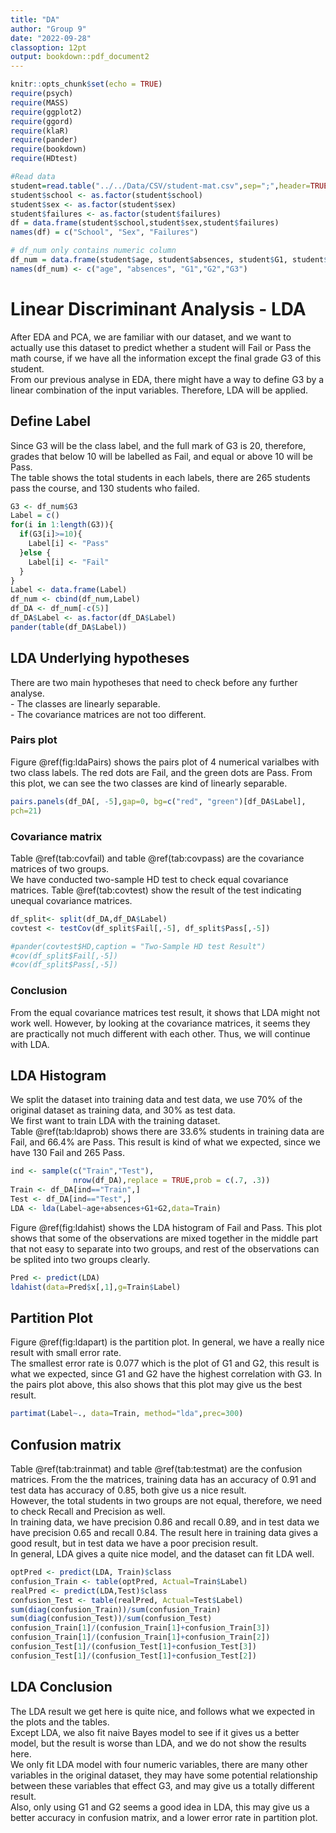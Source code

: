 ```yaml
---
title: "DA"
author: "Group 9"
date: "2022-09-28"
classoption: 12pt
output: bookdown::pdf_document2
---
```


```r
knitr::opts_chunk$set(echo = TRUE)
require(psych)
require(MASS)
require(ggplot2)
require(ggord)
require(klaR)
require(pander)
require(bookdown)
require(HDtest)
```

```r
#Read data
student=read.table("../../Data/CSV/student-mat.csv",sep=";",header=TRUE)
student$school <- as.factor(student$school)
student$sex <- as.factor(student$sex)
student$failures <- as.factor(student$failures)
df = data.frame(student$school,student$sex,student$failures)
names(df) = c("School", "Sex", "Failures")

# df_num only contains numeric column
df_num = data.frame(student$age, student$absences, student$G1, student$G2, student$G3)
names(df_num) <- c("age", "absences", "G1","G2","G3")
```

# Linear Discriminant Analysis - LDA

After EDA and PCA, we are familiar with our dataset, and we want to actually use this dataset to predict whether a student will Fail or Pass the math course, if we have all the information except the final grade G3 of this student.\
From our previous analyse in EDA, there might have a way to define G3 by a linear combination of the input variables. Therefore, LDA will be applied.\

## Define Label

Since G3 will be the class label, and the full mark of G3 is $20$, therefore, grades that below $10$ will be labelled as Fail, and equal or above $10$ will be Pass.\
The table shows the total students in each labels, there are 265 students pass the course, and 130 students who failed.\

```r
G3 <- df_num$G3
Label = c()
for(i in 1:length(G3)){
  if(G3[i]>=10){
    Label[i] <- "Pass"
  }else {
    Label[i] <- "Fail"
  }
}
Label <- data.frame(Label)
df_num <- cbind(df_num,Label)
df_DA <- df_num[-c(5)]
df_DA$Label <- as.factor(df_DA$Label)
pander(table(df_DA$Label))
```

## LDA Underlying hypotheses

There are two main hypotheses that need to check before any further analyse.\
- The classes are linearly separable.\
- The covariance matrices are not too different.\

### Pairs plot

Figure \@ref(fig:ldaPairs) shows the pairs plot of 4 numerical varialbes with two class labels. The red dots are Fail, and the green dots are Pass. From this plot, we can see the two classes are kind of linearly separable.\

```r
pairs.panels(df_DA[, -5],gap=0, bg=c("red", "green")[df_DA$Label],
pch=21)
```

### Covariance matrix

Table \@ref(tab:covfail) and table \@ref(tab:covpass) are the covariance matrices of two groups.\
We have conducted two-sample HD test to check equal covariance matrices. Table \@ref(tab:covtest) show the result of the test indicating unequal covariance matrices.\

```r
df_split<- split(df_DA,df_DA$Label)
covtest <- testCov(df_split$Fail[,-5], df_split$Pass[,-5])

#pander(covtest$HD,caption = "Two-Sample HD test Result")
#cov(df_split$Fail[,-5])
#cov(df_split$Pass[,-5])
```

\begin{table}[ht]
\centering
\caption {Covariance Matrix of Fail Group}
\begin{tabular}{lllll}
  \hline
 & age & absences & G1 & G2 \\ 
  \hline
age      & 1.91  & 1.61   & -0.14 & 0.35 \\
absences & 1.61  & 109.76 & 2.41  & 6.41 \\ 
G1       & -0.14 & 2.41   & 2.90  & 1.70 \\
G2       & 0.35  & 6.41   & 1.70  & 7.36 \\
   \hline
\end{tabular}(\#tab:covfail)
\end{table}

\begin{table}[ht]
\centering
\caption {Covariance Matrix of Pass Group}
\begin{tabular}{lllll}
  \hline
 & age & absences & G1 & G2 \\ 
  \hline
age      & 1.42  & 1.63   & 0.42 & -0.27 \\
absences & 1.63  & 41.14  & 0.03 & -1.55 \\ 
G1       & 0.412 & 0.03   & 7.76 & 6.06 \\
G2       & -0.27 & -1.55  & 6.06 & 6.41 \\
   \hline
\end{tabular}(\#tab:covpass)
\end{table}


\begin{table}[ht]
\centering
\caption {Two-Sample HD test Result}
\begin{tabular}{lll}
  \hline
Test statistics & P value & Alternative hypothesis \\ 
  \hline
 7.519     &   0 * * *     &    two.sided  \\
   \hline
\end{tabular}(\#tab:covtest)
\end{table}

### Conclusion

From the equal covariance matrices test result, it shows that LDA might not work well. However, by looking at the covariance matrices, it seems they are practically not much different with each other. Thus, we will continue with LDA.\

## LDA Histogram

We split the dataset into training data and test data, we use $70\%$ of the original dataset as training data, and $30\%$ as test data.\
We first want to train LDA with the training dataset.\
Table \@ref(tab:ldaprob) shows there are $33.6\%$ students in training data are Fail, and $66.4\%$ are Pass. This result is kind of what we expected, since we have $130$ Fail and $265$ Pass.\

```r
ind <- sample(c("Train","Test"),
              nrow(df_DA),replace = TRUE,prob = c(.7, .3))
Train <- df_DA[ind=="Train",]
Test <- df_DA[ind=="Test",]
LDA <- lda(Label~age+absences+G1+G2,data=Train)
```

\begin{table}[ht]
\centering
\caption {Prior probabilities of groups}
\begin{tabular}{ll}
  \hline
Fail & Pass \\ 
  \hline
0.336 & 0.664 \\
   \hline
\end{tabular}(\#tab:ldaprob)
\end{table}

\newpage
Figure \@ref(fig:ldahist) shows the LDA histogram of Fail and Pass. This plot shows that some of the observations are mixed together in the middle part that not easy to separate into two groups, and rest of the observations can be splited into two groups clearly.\

```r
Pred <- predict(LDA)
ldahist(data=Pred$x[,1],g=Train$Label)
```

\newpage
## Partition Plot

Figure \@ref(fig:ldapart) is the partition plot. In general, we have a really nice result with small error rate.\
The smallest error rate is $0.077$ which is the plot of G1 and G2, this result is what we expected, since G1 and G2 have the highest correlation with G3. In the pairs plot above, this also shows that this plot may give us the best result.\

```r
partimat(Label~., data=Train, method="lda",prec=300)
```

\newpage
## Confusion matrix

Table \@ref(tab:trainmat) and table \@ref(tab:testmat) are the confusion matrices. From the the matrices, training data has an accuracy of $0.91$ and test data has accuracy of $0.85$, both give us a nice result.\
However, the total students in two groups are not equal, therefore, we need to check Recall and Precision as well.\
In training data, we have precision $0.86$ and recall $0.89$, and in test data we have precision $0.65$ and recall $0.84$. The result here in training data gives a good result, but in test data we have a poor precision result.\
In general, LDA gives a quite nice model, and the dataset can fit LDA well.\


```r
optPred <- predict(LDA, Train)$class
confusion_Train <- table(optPred, Actual=Train$Label)
realPred <- predict(LDA,Test)$class
confusion_Test <- table(realPred, Actual=Test$Label)
sum(diag(confusion_Train))/sum(confusion_Train)
sum(diag(confusion_Test))/sum(confusion_Test)
confusion_Train[1]/(confusion_Train[1]+confusion_Train[3])
confusion_Train[1]/(confusion_Train[1]+confusion_Train[2])
confusion_Test[1]/(confusion_Test[1]+confusion_Test[3])
confusion_Test[1]/(confusion_Test[1]+confusion_Test[2])
```

\begin{table}[ht]
\centering
\caption {Confusion matrix of training data}
\begin{tabular}{lll}
  \hline
& Fail & Pass \\ 
  \hline
Fail & 88 & 14 \\
Pass & 11 & 158 \\
   \hline
\end{tabular}(\#tab:trainmat)
\end{table}

\begin{table}[ht]
\centering
\caption {Confusion matrix of test data}
\begin{tabular}{lll}
  \hline
& Fail & Pass \\ 
  \hline
Fail & 26 & 14 \\
Pass & 5 & 79 \\
   \hline
\end{tabular}(\#tab:testmat)
\end{table}

\newpage
## LDA Conclusion

The LDA result we get here is quite nice, and follows what we expected in the plots and the tables.\
Except LDA, we also fit naive Bayes model to see if it gives us a better model, but the result is worse than LDA, and we do not show the results here.\
We only fit LDA model with four numeric variables, there are many other variables in the original dataset, they may have some potential relationship between these variables that effect G3, and may give us a totally different result.\
Also, only using G1 and G2 seems a good idea in LDA, this may give us a better accuracy in confusion matrix, and a lower error rate in partition plot.\



